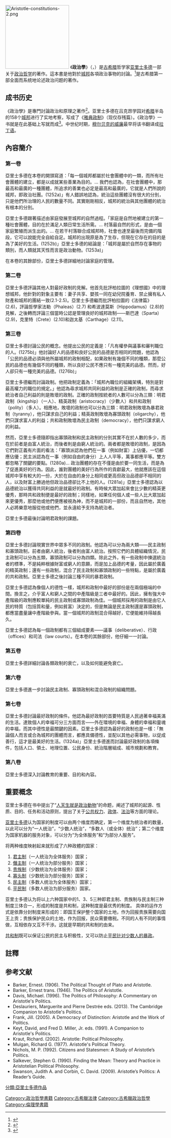 {{亚里士多德著作}}
[[File:Aristotle-constitutions-2.png|200px]]
《'''政治學'''》（{{lang-grc|Πολιτικά}}，{{lang-en|Politics}}）是[[古希腊|古希腊]]哲学家[[亚里士多德|亚里士多德]]一部关于[[政治哲学|政治哲学]]的著作。這本書是他對於[[希臘城邦|城邦]]各項政治事物的討論。<ref name="〔古希腊〕亚里士多德陈虹秀2016">{{cite book|author1=〔古希腊〕亚里士多德|author2=陈虹秀|title=政治学|url=https://books.google.com/books?id=rxHPtAEACAAJ|date=1 July 2016|publisher=|isbn=978-7-5168-1059-0|access-date=2018-12-30|archive-date=2021-06-06|archive-url=https://web.archive.org/web/20210606064710/https://books.google.com/books?id=rxHPtAEACAAJ|dead-url=no}}</ref>是古希腊第一部全面而系统地论述政治问题的著作。

==成书历史==
《政治學》是專門討論政治和原理之著作<ref name=學>{{cite book |title=《政治學》 |authors=亞里士多德著、吳壽彭譯 |location=北京 |publisher=[[商務印書館|商務印書館]] |series=漢譯世界學術名著叢書 |year=1965 }}</ref>{{rp|i}}。亚里士多德在吕克昂学园对[[希腊|希腊]]半岛的158个[[城邦|城邦]]进行了实地考察，写成了《[[雅典政制|雅典政制]]》（现仅存残篇）。《政治學》一书就是在此基础上写就而成<ref name=Husa2015>{{cite book |author=Jaakko Husa |title=A New Introduction to Comparative Law |url=https://books.google.com/books?id=NAq2CAAAQBAJ&pg=PA6 |date=2015-05-28 |publisher=Bloomsbury Publishing |isbn=978-1-84946-951-7 |pages=6– |access-date=2018-12-30 |archive-date=2021-06-06 |archive-url=https://web.archive.org/web/20210606071223/https://books.google.com/books?id=NAq2CAAAQBAJ&pg=PA6 |dead-url=no }}</ref>。中世纪时期，[[穆尔贝克的威廉|穆尔贝克的威廉]]最早将该书翻译成[[拉丁语|拉丁语]]。

==內容簡介==

=== 第一卷 ===
亞里士多德在本卷的開頭寫道：「每一個城邦都屬於社會團體中的一類，而所有社會團體的建立，都是以成就某些善業為目的。… 我們也認為，在社會團體中，那最高和最廣的一種團體，所追求的善業也必定是最高和最廣的，它就是人們所說的城邦，即政治社團。(1252a)」有人錯誤地認為，統治這些團體沒有很大的分別，只是他們所治理的人民的數量不同。其實剛剛相反，城邦的統治與其他團體的統治有根本的分別。

亞里士多德跟著描述由家庭發展至城邦的自然過程。「家庭是自然地被建立的第一種社會團體，目的在於滿足人類日常生活所需。… 村落最自然的形式，是由一個家庭繁殖而派生出的。… 在若干村落聯合成城邦時，社會也達至最後而完備的階段，它可以說能完全自給自足。城邦的出現原是為了生存，但現在它存在的目的是為了美好的生活。(1252b)」亞里士多德的結論是：「城邦是屬於自然存在事物的類別，而人類就其天性而言是政治動物。(1253a)」

在本卷的其餘部份，亞里士多德詳細地討論家庭的管理。

=== 第二卷 ===
亞里士多德評論其他人對最好政制的見解。他首先批評柏拉圖的《理想國》中的理想城邦，他針對的對象主要有：妻子共享、嬰孩一同在幼兒院養育、禁止擁有私人財產和城邦的團結一致(2.1-2.5)。亞里士多德繼而批評柏拉圖的《法律篇》(2.6)，評論哲學家法勒（Phaleas）(2.7) 和希波達莫斯（Hippodamus）(2.8)的見解，之後轉而評論三個當時公認是管理良好的城邦政制——斯巴達（Sparta）(2.9)，克里特（Crete）(2.10)和迦太基（Carthage）(2.11)。

=== 第三卷 ===
亞里士多德討論公民的概念。他提出公民的定義是：「凡有權參與議事和審判職位的人。(1275b)」他討論好人的品德和良好公民的品德是否相同的問題，他認為「公民的品德必須與他所屬城邦的政制相配，如果政制有幾個不同的種類，那麼公民的品德也有幾個不同的種類，所以良好公民不應只有一種完美的品德。然而，好人卻只有一種完美的品德。(1276b)」

亞里士多德繼而討論政制。他把政制定義為：「城邦內職位的組織架構，特別是對最高權力的職位的規定。」他認為尋求城邦共同利益的政制是正確的政制，而尋求統治者自己利益的則是敗壞的政制。正確的政制按統者的人數可以分為三類：明君政制（kingship）（一人）、精英政制（aristocracy）（少數人）和共和政制（polity）（多人）。相應地，敗壞的政制也可以分為三類：明君政制敗壞為暴君政制（tyranny），他只謀求自己的利益；精英政制敗壞為寡頭政制（oligarchy），他們只謀求富人的利益；共和政制敗壞為民主政制（democracy），他們只謀求窮人的利益。

然而，亞里士多德隨即指出寡頭政制和民主政制的分別其實不在於人數的多少，而在於前者是由富人統治，而後者則是由窮人統治的。兩者都是敗壞的政制，是因為它們對正義有片面的看法：「寡頭派認為他們在一事（例如財富）上佔優，一切都應佔優；民主派認為在一事（例如自由的身分）上人人平等，萬事都應平等。雙方都忽略了關鍵的要點。(1280a)… 政治團體的存在不僅是由於要一同生活，而是為了促進美好的行為。因此，誰對團體的美好行為所作的貢獻最大，他就應該在這個城邦中享有較大的一份，大於在自由的身分上相同或更高但政治品德卻不相同的人，以及財富上勝過他但政治品德卻比不上他的人。(1281a)」亞里士多德認為以品德統治以獲得共同利益的是就最好的政制。有時候大眾加起來會比少數的精英更優秀，那時共和政制便是最好的政制；同樣地，如果任何個人或一些人比大眾加起來更優秀，那麼他或他們便應被視為神，而不是城邦的一部份，而且自然地，其他人必將樂意地服從他或他們，並永遠給予支持為統治者。

亞里士多德最後討論明君政制的課題。

=== 第四卷 ===
亞里士多德討論現實世界中眾多不同的政制。他認為可以分為兩大類——民主政制和寡頭政制，前者由窮人統治，後者則由富人統治。按照它們的具體組織情況，民主政制可以分為五類，寡頭政制可以分為四類。除此之外，有一些政制中揀選統治者的標準，不是純粹根據財富或窮人的意願，而是加上品德的考量，因此屬於廣義的精英政制；還有一些政制，混合了民主政制和寡頭政制的一些特點，是屬於廣義的共和政制。亞里士多德之後討論三種不同的暴君政制。

亞里士多德認為像個人的德性一樣，城邦和政制中最好的部份是在兩個極端的中間。換言之，介乎富人和窮人之間的中產階級是三者中最好的。因此，擁有強大中產階級的政制應較單純的民主政制或寡頭政制為佳。一個城邦採用的政制是由它人民的特質（包括質和量，例如貧富）決定的，但是無論是民主政制還是寡頭政制，都應當盡量讓中產階級參與。當一個城邦的政制混合得越好，它便能維持得越長久。

亞里士多德認為每一個政制都有三個組成要素——議事（deliberative）、行政（offices）和司法（law courts）。在本卷的其餘部份，他仔細一一討論。

=== 第五卷 ===
亞里士多德詳細討論各類政制的衰亡，以及如何能避免衰亡。

=== 第六卷 ===
亞里士多德進一步討論民主政制、寡頭政制和混合政制的組織問題。

=== 第七卷 ===
亞里士多德討論最好政制的條件。他認為最好政制的首要特質是人民過著幸福美滿的生活。達致個人的幸福可分三方面而言——外在環境的幸福、身體的幸福和靈魂的幸福，而其中德性是最關鍵的因素。亞里士多德認為最好的政制也是一樣：「無論個人而言或合為城邦的團體而言，都應具備德性，並配以其他必需事物，以促成善行，這才是最美好的生活。(1324a)」亞里士多德進而討論最好政制的各項條件，包括人口、領土、地理位置、公民身份、統治階層組成、城市規劃和教育。

=== 第八卷 ===
亞里士多德深入討論教育的重要、目的和內容。

==重要概念==
亚里士多德在书中提出了“[[人天生就是政治動物|人天生就是政治動物]]”的命题，阐述了城邦的起源、性质、目的、任务和活动原则，提出了关于[[公共权力|公共权力]]、[[政体|政体]]、[[法治|法治]]等方面的理论。

[[亚里士多德|亚里士多德]]认为国家的制度可以由两个维度而确定，第一个维度为统治者的数量，以此可以分为“一人统治”，“少数人统治”，“多数人（或全体）统治”；第二个维度为国家机器的服务对象，可以分为“为全体服务”和“为部分人服务”。

将两种维度映射起来就形成了六种政體的国家：
# [[君主制|君主制]]（一人统治为全体服务）国家；
# [[僭主|僭主制]]（一人统治为部分服务）国家；
# [[贵族制|贵族制]]（少数统治为全体服务）国家；
# [[寡头制|寡头制]]（少数统治为部分服务）国家；
# [[民主制|民主制]]（多数人统治为全体服务）国家；
# [[多數人暴政|平民制]]（多数人统治为部分服务）国家。

亚里士多德认为将以上六种国家中的1、3、5三种即君主制、贵族制与民主制三种制度三体合一，形成的制度是共和制，这种制度是最优秀的制度。 具体的运作方式是依靠分封制度来形成的：即国王保护整个国家的土地，作为回报贵族需要向国王上贡；贵族保护民众的土地，作为回报，民众需要缴税。不同的人有不同的事情做，互相依存又互不干涉。这就是早期的共和制的由来。

[[共和制|共和制]]既可以保证公民的民主与积极性，又可以防止[[多数人暴政|平民针对少数人的暴政]]。

==註釋==
{{Reflist}}

==参考文献==
* Barker, Ernest. (1906). The Political Thought of Plato and Aristotle.
* Barker, Ernest trans. (1946). The Politics of Aristotle.
* Davis, Michael. (1996). The Politics of Philosophy: A Commentary on Aristotle's Politics.
* Deslauriers, Marguerite and Pierre Destrée eds. (2013). The Cambridge Companion to Aristotle's Politics.
* Frank, Jill. (2005). A Democracy of Distinction: Aristotle and the Work of Politics.
* Keyt, David, and Fred D. Miller, Jr. eds. (1991). A Companion to Aristotle's Politics.
* Kraut, Richard. (2002). Aristotle: Political Philosophy.
* Mulgan, Richard G. (1977). Aristotle's Political Theory.
* Nichols, M. P. (1992). Citizens and Statesmen: A Study of Aristotle’s Politics.
* Salkever, Stephen G. (1990). Finding the Mean: Theory and Practice in Aristotelian Political Philosophy.
* Swanson, Judith A. and Corbin, C. David. (2009). Aristotle’s Politics: A Reader’s Guide.

{{Authority control}}

[[分類:亞里士多德作品|分類:亞里士多德作品]]
[[Category:政治哲學書籍|Category:政治哲學書籍]]
[[Category:古希臘法律|Category:古希臘法律]]
[[Category:古希臘政治哲學|Category:古希臘政治哲學]]
[[Category:倫理學書籍|Category:倫理學書籍]]